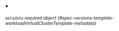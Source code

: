 


<details className="config-field" data-expandable="true" open>
<summary>

###### `metadata` <span className="config-field-required" data-required="false">required</span> <span className="config-field-type">object</span> <span className="config-field-default"></span> <span className="config-field-enum"></span> {#spec-versions-template-workloadVirtualClusterTemplate-metadata}



</summary>

<PartialMetadatareference />


</details>
